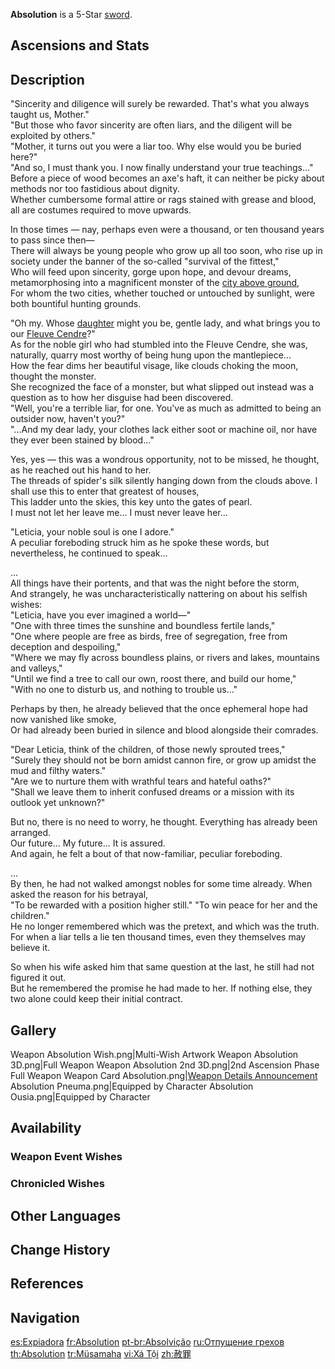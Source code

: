{{Weapon Infobox
|title            = Ab&shy;so&shy;lu&shy;tion
|id               = 11515
|image            = <gallery>
Weapon Absolution.png|Base
Weapon Absolution 2nd.png|2nd Ascension
</gallery>
|type             = Sword
|quality          = 5
|base_atk         = 48
|2nd_stat_type    = CRIT DMG
|2nd_stat         = 9.6%b
|series           = 
|releaseDate      = 2024-06-05
|obtain           = Weapon Event Wishes
|passive          = Deathly Pact
|effect           = [[CRIT DMG]] increased by (var1)%. Increasing the value of a [[Bond of Life]] increases the DMG the equipping character deals by (var2)% for 6s. Max 3 stacks.
|eff_rank1_var1   = 20
|eff_rank2_var1   = 25
|eff_rank3_var1   = 30
|eff_rank4_var1   = 35
|eff_rank5_var1   = 40
|eff_rank1_var2   = 16
|eff_rank2_var2   = 20
|eff_rank3_var2   = 24
|eff_rank4_var2   = 28
|eff_rank5_var2   = 32
|eff_att1         = CRIT DMG
|eff_att2         = Bond of Life
|eff_att3         = DMG Bonus
}}
{{Description|A rapier once wielded by a deceiver who had forsaken everything. In the past, it was primarily used as a tool when he had to disguise his identity.}}
'''Absolution''' is a 5-Star [[sword]].

==Ascensions and Stats==
{{Weapon Ascensions and Stats
|ascendMat1 = Fragment of an Ancient Chord
|ascendMat2 = Chapter of an Ancient Chord
|ascendMat3 = Movement of an Ancient Chord
|ascendMat4 = Echo of an Ancient Chord
|bossMat1   = Old Operative's Pocket Watch
|bossMat2   = Operative's Standard Pocket Watch
|bossMat3   = Operative's Constancy
|commonMat1 = Meshing Gear
|commonMat2 = Mechanical Spur Gear
|commonMat3 = Artificed Dynamic Gear
}}

==Description==
"Sincerity and diligence will surely be rewarded. That's what you always taught us, Mother."<br>
"But those who favor sincerity are often liars, and the diligent will be exploited by others."<br>
"Mother, it turns out you were a liar too. Why else would you be buried here?"<br>
"And so, I must thank you. I now finally understand your true teachings..."<br>
Before a piece of wood becomes an axe's haft, it can neither be picky about methods nor too fastidious about dignity.<br>
Whether cumbersome formal attire or rags stained with grease and blood, all are costumes required to move upwards.

In those times — nay, perhaps even were a thousand, or ten thousand years to pass since then—<br>
There will always be young people who grow up all too soon, who rise up in society under the banner of the so-called "survival of the fittest,"<br>
Who will feed upon sincerity, gorge upon hope, and devour dreams, metamorphosing into a magnificent monster of the [[Court of Fontaine|city above ground]],<br>
For whom the two cities, whether touched or untouched by sunlight, were both bountiful hunting grounds.

"Oh my. Whose [[Leticia|daughter]] might you be, gentle lady, and what brings you to our [[Fleuve Cendre]]?"<br>
As for the noble girl who had stumbled into the Fleuve Cendre, she was, naturally, quarry most worthy of being hung upon the mantlepiece...<br>
How the fear dims her beautiful visage, like clouds choking the moon, thought the monster.<br>
She recognized the face of a monster, but what slipped out instead was a question as to how her disguise had been discovered.<br>
"Well, you're a terrible liar, for one. You've as much as admitted to being an outsider now, haven't you?"<br>
"...And my dear lady, your clothes lack either soot or machine oil, nor have they ever been stained by blood..."

Yes, yes — this was a wondrous opportunity, not to be missed, he thought, as he reached out his hand to her.<br>
The threads of spider's silk silently hanging down from the clouds above. I shall use this to enter that greatest of houses,<br>
This ladder unto the skies, this key unto the gates of pearl.<br>
I must not let her leave me... I must never leave her...

"Leticia, your noble soul is one I adore."<br>
A peculiar foreboding struck him as he spoke these words, but nevertheless, he continued to speak...

...<br>
All things have their portents, and that was the night before the storm,<br>
And strangely, he was uncharacteristically nattering on about his selfish wishes:<br>
"Leticia, have you ever imagined a world—"<br>
"One with three times the sunshine and boundless fertile lands,"<br>
"One where people are free as birds, free of segregation, free from deception and despoiling,"<br>
"Where we may fly across boundless plains, or rivers and lakes, mountains and valleys,"<br>
"Until we find a tree to call our own, roost there, and build our home,"<br>
"With no one to disturb us, and nothing to trouble us..."

Perhaps by then, he already believed that the once ephemeral hope had now vanished like smoke,<br>
Or had already been buried in silence and blood alongside their comrades.

"Dear Leticia, think of the children, of those newly sprouted trees,"<br>
"Surely they should not be born amidst cannon fire, or grow up amidst the mud and filthy waters."<br>
"Are we to nurture them with wrathful tears and hateful oaths?"<br>
"Shall we leave them to inherit confused dreams or a mission with its outlook yet unknown?"

But no, there is no need to worry, he thought. Everything has already been arranged.<br>
Our future... My future... It is assured.<br>
And again, he felt a bout of that now-familiar, peculiar foreboding.

...<br>
By then, he had not walked amongst nobles for some time already. When asked the reason for his betrayal,<br>
"To be rewarded with a position higher still." "To win peace for her and the children."<br>
He no longer remembered which was the pretext, and which was the truth.<br>
For when a liar tells a lie ten thousand times, even they themselves may believe it.

So when his wife asked him that same question at the last, he still had not figured it out.<br>
But he remembered the promise he had made to her. If nothing else, they two alone could keep their initial contract.

<!--
==Lore==
-->
==Gallery==
<gallery>
Weapon Absolution Wish.png|Multi-Wish Artwork
Weapon Absolution 3D.png|Full Weapon
Weapon Absolution 2nd 3D.png|2nd Ascension Phase Full Weapon
Weapon Card Absolution.png|[https://twitter.com/GenshinImpact/status/1796391161671651712 Weapon Details Announcement]
Absolution Pneuma.png|Equipped by {{Pneuma}} Character
Absolution Ousia.png|Equipped by {{Ousia}} Character
</gallery>

==Availability==
===Weapon Event Wishes===
{{Featured}}

===Chronicled Wishes===
{{Featured|chronicled=1}}

==Other Languages==
{{Other Languages
|1_en       = Absolution
|1_zhs      = 赦罪
|1_zhs_rm   = Shèzuì
|1_zht      = 赦罪
|1_zht_rm   = Shèzuì
|1_zh_tl    = Absolution
|1_ja       = 赦罪
|1_ja_rm    = Shazai<ref>YouTube: [https://youtu.be/Z-tt0mNWGBU Ver.4.7{{ja|「永き夢を紡いで」予告番組}}]</ref>
|1_ja_tl    = Absolution of Sins
|1_ko       = 사면
|1_ko_tl    = Amnesty
|1_es       = Expiadora
|1_es_tl    = Atoner
|1_fr       = Absolution
|1_ru       = Отпущение грехов
|1_ru_tl    = Absolution of Sins
|1_th       = Absolution
|1_vi       = Xá Tội
|1_vi_tl    = Absolution
|1_de       = Absolution
|1_de_tl    = Absolution
|1_id       = Absolution
|1_pt       = Absolvição
|1_pt_tl    = 
|1_tr       = Müsamaha
|1_tr_tl    = 
|1_it       = Assoluzione
|1_it_tl    = Absolution

|2_en       = Deathly Pact
|2_zhs      = 死之契
|2_zhs_rm   = Sǐ zhī Qì 
|2_zht      = 死之契
|2_zht_rm   = Sǐ zhī Qì
|2_zh_tl    = Contract of Death
|2_ja       = 死の契約
|2_ja_rm    = Shi no Keiyaku
|2_ja_tl    = Death Pact
|2_ko       = 죽음<->의 계약
|2_ko_tl    = Contract of Death
|2_es       = Pacto letal
|2_es_tl    = Lethal Pact
|2_fr       = Pacte funeste
|2_fr_tl    = Baneful Pact
|2_ru       = Пакт смерти
|2_ru_tl    = Death Pact
|2_th       = Deathly Pact
|2_vi       = Khế Ước Chết Chóc
|2_vi_tl    = 
|2_de       = Eid des Todes
|2_de_tl    = Oath of Death
|2_id       = Deathly Pact
|2_pt       = Pacto da Morte
|2_pt_tl    = 
|2_tr       = Ölümcül Anlaşma
|2_tr_tl    = 
|2_it       = Patto fatale
|2_it_tl    = 
}}

==Change History==
{{Change History|4.7}}

==References==
{{Reflist}}

==Navigation==
<!--{{Weapons by Series Navbox|Series name}}-->
{{Weapon Navbox|Swords}}

[[es:Expiadora]]
[[fr:Absolution]]
[[pt-br:Absolvição]]
[[ru:Отпущение грехов]]
[[th:Absolution]]
[[tr:Müsamaha]]
[[vi:Xá Tội]]
[[zh:赦罪]]